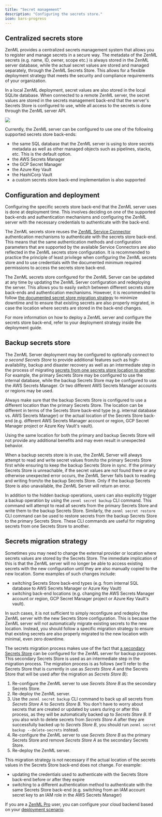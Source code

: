 ```yaml
---
title: "Secret management"
description: "Configuring the secrets store."
icon: bars-progress
---
```


## Centralized secrets store

ZenML provides a centralized secrets management system that allows you to register and manage secrets in a secure way. The metadata of the ZenML secrets (e.g. name, ID, owner, scope etc.) is always stored in the ZenML server database, while the actual secret values are stored and managed separately, through the ZenML Secrets Store. This allows for a flexible deployment strategy that meets the security and compliance requirements of your organization.

In a local ZenML deployment, secret values are also stored in the local SQLite database. When connected to a remote ZenML server, the secret values are stored in the secrets management back-end that the server's Secrets Store is configured to use, while all access to the secrets is done through the ZenML server API.
<Frame caption="Basic Secrets Store Architecture">
  <img src="/_assets/secret-1.avif"/>
</Frame>

Currently, the ZenML server can be configured to use one of the following supported secrets store back-ends:

* the same SQL database that the ZenML server is using to store secrets metadata as well as other managed objects such as pipelines, stacks, etc. This is the default option.
* the AWS Secrets Manager
* the GCP Secret Manager
* the Azure Key Vault
* the HashiCorp Vault
* a custom secrets store back-end implementation is also supported

## Configuration and deployment

Configuring the specific secrets store back-end that the ZenML server uses is done at deployment time. This involves deciding on one of the supported back-ends and authentication mechanisms and configuring the ZenML server with the necessary credentials to authenticate with the back-end.

The ZenML secrets store reuses the [ZenML Service Connector](/versions/0.66.0/how-to/auth-management/service-connectors-guide) authentication mechanisms to authenticate with the secrets store back-end. This means that the same authentication methods and configuration parameters that are supported by the available Service Connectors are also reflected in the ZenML secrets store configuration. It is recommended to practice the principle of least privilege when configuring the ZenML secrets store and to use credentials with the documented minimum required permissions to access the secrets store back-end.

The ZenML secrets store configured for the ZenML Server can be updated at any time by updating the ZenML Server configuration and redeploying the server. This allows you to easily switch between different secrets store back-ends and authentication mechanisms. However, it is recommended to follow [the documented secret store migration strategy](/versions/0.66.0/getting-started/deploying-zenml/secret-management#secrets-migration-strategy) to minimize downtime and to ensure that existing secrets are also properly migrated, in case the location where secrets are stored in the back-end changes.

For more information on how to deploy a ZenML server and configure the secrets store back-end, refer to your deployment strategy inside the deployment guide.

## Backup secrets store

The ZenML Server deployment may be configured to optionally connect to _a second Secrets Store_ to provide additional features such as high-availability, backup and disaster recovery as well as an intermediate step in the process of migrating [secrets from one secrets store location to another](/versions/0.66.0/getting-started/deploying-zenml/secret-management#secrets-migration-strategy). For example, the primary Secrets Store may be configured to use the internal database, while the backup Secrets Store may be configured to use the AWS Secrets Manager. Or two different AWS Secrets Manager accounts or regions may be used.

<Note>
  Always make sure that the backup Secrets Store is configured to use a different location than the primary Secrets Store. The location can be different in terms of the Secrets Store back-end type (e.g. internal database vs. AWS Secrets Manager) or the actual location of the Secrets Store back-end (e.g. different AWS Secrets Manager account or region, GCP Secret Manager project or Azure Key Vault's vault).
</Note>

Using the same location for both the primary and backup Secrets Store will not provide any additional benefits and may even result in unexpected behavior.

When a backup secrets store is in use, the ZenML Server will always attempt to read and write secret values from/to the primary Secrets Store first while ensuring to keep the backup Secrets Store in sync. If the primary Secrets Store is unreachable, if the secret values are not found there or any otherwise unexpected error occurs, the ZenML Server falls back to reading and writing from/to the backup Secrets Store. Only if the backup Secrets Store is also unavailable, the ZenML Server will return an error.

In addition to the hidden backup operations, users can also explicitly trigger a backup operation by using the `zenml secret backup` CLI command. This command will attempt to read all secrets from the primary Secrets Store and write them to the backup Secrets Store. Similarly, the `zenml secret restore` CLI command can be used to restore secrets from the backup Secrets Store to the primary Secrets Store. These CLI commands are useful for migrating secrets from one Secrets Store to another.

## Secrets migration strategy

Sometimes you may need to change the external provider or location where secrets values are stored by the Secrets Store. The immediate implication of this is that the ZenML server will no longer be able to access existing secrets with the new configuration until they are also manually copied to the new location. Some examples of such changes include:

* switching Secrets Store back-end types (e.g. from internal SQL database to AWS Secrets Manager or Azure Key Vault)
* switching back-end locations (e.g. changing the AWS Secrets Manager account or region, GCP Secret Manager project or Azure Key Vault's vault).

In such cases, it is not sufficient to simply reconfigure and redeploy the ZenML server with the new Secrets Store configuration. This is because the ZenML server will not automatically migrate existing secrets to the new location. Instead, you should follow a specific migration strategy to ensure that existing secrets are also properly migrated to the new location with minimal, even zero downtime.

The secrets migration process makes use of the fact that [a secondary Secrets Store](/versions/0.66.0/getting-started/deploying-zenml/secret-management#backup-secrets-store) can be configured for the ZenML server for backup purposes. This secondary Secrets Store is used as an intermediate step in the migration process. The migration process is as follows (we'll refer to the Secrets Store that is currently in use as _Secrets Store A_ and the Secrets Store that will be used after the migration as _Secrets Store B_):

1. Re-configure the ZenML server to use _Secrets Store B_ as the secondary Secrets Store.
2. Re-deploy the ZenML server.
3. Use the `zenml secret backup` CLI command to back up all secrets from _Secrets Store A_ to _Secrets Store B_. You don't have to worry about secrets that are created or updated by users during or after this process, as they will be automatically backed up to _Secrets Store B_. If you also wish to delete secrets from _Secrets Store A_ after they are successfully backed up to _Secrets Store B_, you should run `zenml secret backup --delete-secrets` instead.
4. Re-configure the ZenML server to use _Secrets Store B_ as the primary Secrets Store and remove _Secrets Store A_ as the secondary Secrets Store.
5. Re-deploy the ZenML server.

This migration strategy is not necessary if the actual location of the secrets values in the Secrets Store back-end does not change. For example:

* updating the credentials used to authenticate with the Secrets Store back-end before or after they expire
* switching to a different authentication method to authenticate with the same Secrets Store back-end (e.g. switching from an IAM account secret key to an IAM role in the AWS Secrets Manager)

If you are a [ZenML Pro](https://zenml.io/pro) user, you can configure your cloud backend based on your [deployment scenario](/versions/0.66.0/getting-started/zenml-pro/system-architectures).

